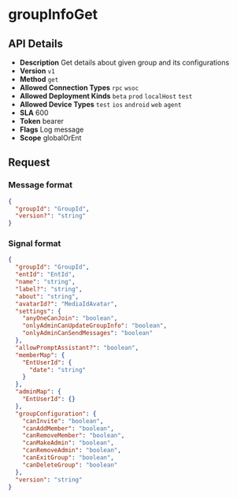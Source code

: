 # groupInfoGet

## API Details

- **Description** Get details about given group and its configurations
- **Version** `v1`
- **Method** `get`
- **Allowed Connection Types** `rpc` `wsoc` 
- **Allowed Deployment Kinds** `beta` `prod` `localHost` `test` 
- **Allowed Device Types** `test` `ios` `android` `web` `agent` 
- **SLA** 600
- **Token** bearer
- **Flags** Log message
- **Scope** globalOrEnt


## Request

### Message format

```json
{
  "groupId": "GroupId",
  "version?": "string"
}
```

### Signal format

```json
{
  "groupId": "GroupId",
  "entId": "EntId",
  "name": "string",
  "label?": "string",
  "about": "string",
  "avatarId?": "MediaIdAvatar",
  "settings": {
    "anyOneCanJoin": "boolean",
    "onlyAdminCanUpdateGroupInfo": "boolean",
    "onlyAdminCanSendMessages": "boolean"
  },
  "allowPromptAssistant?": "boolean",
  "memberMap": {
    "EntUserId": {
      "date": "string"
    }
  },
  "adminMap": {
    "EntUserId": {}
  },
  "groupConfiguration": {
    "canInvite": "boolean",
    "canAddMember": "boolean",
    "canRemoveMember": "boolean",
    "canMakeAdmin": "boolean",
    "canRemoveAdmin": "boolean",
    "canExitGroup": "boolean",
    "canDeleteGroup": "boolean"
  },
  "version": "string"
}
```


